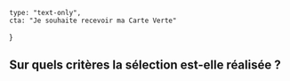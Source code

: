     type: "text-only",
    cta: "Je souhaite recevoir ma Carte Verte"
}

## Sur quels critères la sélection est-elle réalisée ?
